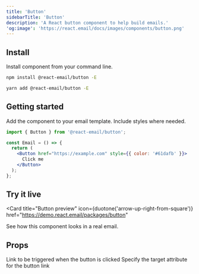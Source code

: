 ```yaml
---
title: 'Button'
sidebarTitle: 'Button'
description: 'A React button component to help build emails.'
'og:image': 'https://react.email/docs/images/components/button.png'
---
```



## Install

Install component from your command line.

<CodeGroup>

```sh npm
npm install @react-email/button -E
```

```sh yarn
yarn add @react-email/button -E
```

</CodeGroup>

## Getting started

Add the component to your email template. Include styles where needed.

```jsx
import { Button } from '@react-email/button';

const Email = () => {
  return (
    <Button href="https://example.com" style={{ color: '#61dafb' }}>
      Click me
    </Button>
  );
};
```

## Try it live

<Card
  title="Button preview"
  icon={duotone('arrow-up-right-from-square')}
  href="https://demo.react.email/packages/button"
>
  See how this component looks in a real email.
</Card>

## Props

<ResponseField name="href" type="string" required>
  Link to be triggered when the button is clicked
</ResponseField>

<ResponseField name="target" type="string" default="_blank">
  Specify the target attribute for the button link
</ResponseField>

<Support />
